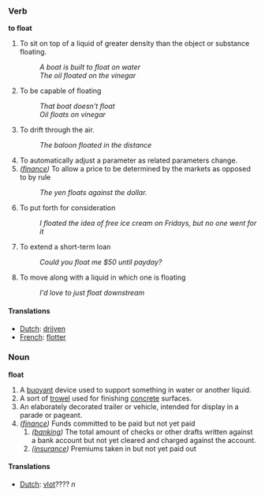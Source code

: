 ===Verb===
'''to float'''

#To sit on top of a liquid of greater density than the object or substance floating.
#: ''A boat is built to float on water''
#: ''The oil floated on the vinegar''
#To be capable of floating
#: ''That boat doesn't float''
#: ''Oil floats on vinegar''
#To drift through the air.
#: ''The baloon floated in the distance''
#To automatically adjust a parameter as related parameters change.
#''([[finance]])'' To allow a price to be determined by the markets as opposed to by rule
#: ''The yen floats against the dollar.''
#To put forth for consideration
#: ''I floated the idea of free ice cream on Fridays, but no one went for it''
#To extend a short-term loan
#: ''Could you float me $50 until payday?''
#To move along with a liquid in which one is floating
#: ''I'd love to just float downstream''

====Translations====
*[[Dutch]]: [[drijven]]
*[[French]]: [[flotter]]

===Noun===
'''float'''

#A [[buoyant]] device used to support something in water or another liquid.
#A sort of [[trowel]] used for finishing [[concrete]] surfaces.
#An elaborately decorated trailer or vehicle, intended for display in a parade or pageant.
#''([[finance]])'' Funds committed to be paid but not yet paid
## ''([[banking]])'' The total amount of checks or other drafts written against a bank account but not yet cleared and charged against the account.
##''([[insurance]])'' Premiums taken in but not yet paid out

====Translations====
*[[Dutch]]: [[vlot]]???? ''n''